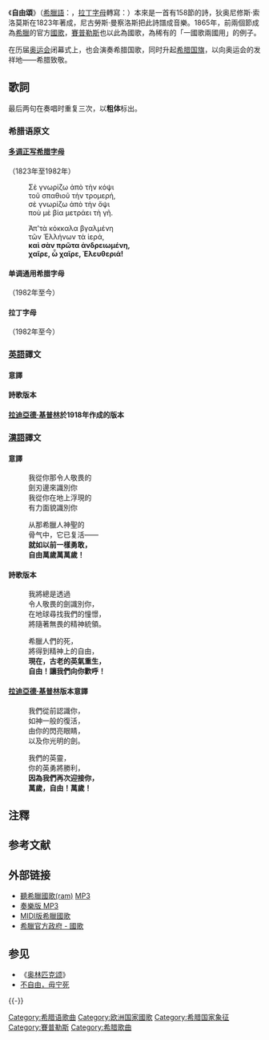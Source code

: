 {{noteTA
|1 = zh:賽普勒斯; zh-hans:塞浦路斯; zh-hant:塞浦路斯; zh-tw:賽普勒斯;
}}
{{Infobox Anthem
|title          = {{lang|el|Ὕμνος εἰς τὴν Ἐλευθερίαν}}
|transcription  = Ýmnos is tin Eleftherían
|chinese_title  = 自由頌
|image = Solomos_portrait_4.jpg
|caption        = 狄奥尼修斯·索洛莫斯，《自由颂》作曲者
|country        = {{GRE}}、{{CYP}}
|author         = 狄奥尼修斯·索洛莫斯
|lyrics_date    = 1823年
|composer       = 尼古勞斯·曼察洛斯
|adopted        = 1865年（希臘）<br />1966年（賽普勒斯）<ref name="Presidency of the Republic of Cyprus - The National Anthem">{{Cite web|url = http://www.presidency.gov.cy/presidency/presidency.nsf/prc34_en/prc34_en?OpenDocument|title = Presidency of the Republic of Cyprus - The National Anthem|accessdate = 14 February 2011|archive-url = https://www.webcitation.org/6177nDxG2?url=http://www.presidency.gov.cy/presidency/presidency.nsf/prc34_en/prc34_en?OpenDocument|archive-date = 2011-08-21|dead-url = yes}}</ref>
|sound          = Greece national anthem.ogg
|sound_title    = 自由頌
}}

《'''自由頌'''》（[[希臘語|希臘語]]：{{lang|el|Ύμνος εις την Ελευθερίαν}}，[[拉丁字母|拉丁字母]]轉寫：{{lang|el-Latn|Ímnos is tin Eleftherían}}）本來是一首有158節的詩，狄奥尼修斯·索洛莫斯在1823年著成，尼古勞斯·曼察洛斯把此詩譜成音樂。1865年，前兩個節成為[[希臘|希臘]]的官方[[國歌|國歌]]，[[賽普勒斯|賽普勒斯]]也以此為國歌，為稀有的「一國歌兩國用」的例子{{efn|另一个例子为：[[北塞浦路斯|北塞浦路斯]]用的是土耳其国歌《[[独立进行曲|独立进行曲]]》。}}。

在历届[[奥运会|奥运会]]闭幕式上，也会演奏希腊国歌，同时升起[[希腊国旗|希腊国旗]]，以向奥运会的发祥地——希腊致敬。

== 歌詞 ==
最后两句在奏唱时重复三次，以'''粗体'''标出。

=== 希腊语原文 ===
{{MultiCol}}
==== [[希腊语变音符号|多调正写希腊字母]] ====
（1823年至1982年）<templatestyles src="Script/styles greek.css"/>
<div lang="grc" class="Polytonic">
:Σὲ γνωρίζω ἀπὸ τὴν κόψι
:τοῦ σπαθιοῦ τὴν τρομερή,
:σὲ γνωρίζω ἀπὸ τὴν ὄψι
:ποὺ μὲ βία μετράει τὴ γῆ.

:Ἀπ'τὰ κόκκαλα βγαλμένη
:τῶν Ἑλλήνων τὰ ἱερά,
:'''καὶ σὰν πρῶτα ἀνδρειωμένη,'''
:'''χαῖρε, ὦ χαῖρε, Ἐλευθεριά!'''
</div>
{{ColBreak}}
==== 单调通用希腊字母 ====
（1982年至今）
{{lang|el|
:Σε γνωρίζω από την κόψη
:του σπαθιού την τρομερή,
:σε γνωρίζω από την όψη
:που με βία μετράει τη γη.

:Απʼτα κόκκαλα βγαλμένη
:των Ελλήνων τα ιερά,
:'''και σαν πρώτα ανδρειωμένη,'''
:'''χαίρε, ω χαίρε, Ελευθεριά!'''}}
{{ColBreak}}

==== 拉丁字母 ====
（1982年至今）
{{lang|el-Latn|
:''Se gnorízo apó tin kópsi''
:''tu spathiú tin tromerí,''
:''se gnorízo apó tin ópsi,''
:''pu me vía metrái ti yi.''

:''Ap' ta kókkala vgalméni''
:''ton Ellínon ta ierá,''
:'''''ke san próta andhrioméni,'''''
:'''''khére, o khére, Eleftheriá!'''''}}
{{EndMultiCol}}

=== [[英語|英語]]譯文 ===
{{MultiCol}}
==== 意譯 ====
{{lang|en|
:I recognize you from the dreadful
:edge of your sword
:I recognize you from the countenance
:which surveys the earth with force

:Risen from the sacred bones
:of the Greeks
:'''and, valiant as before,'''
:'''hail, oh hail, liberty!'''}}
{{ColBreak}}

==== 詩歌版本 ====
{{lang|en|
:by the dreadful sword you hold,
:as the earth, with searching vision,
:will rule, with spirit bold.

:Twas the brought to birth our spirit free,
:'''now, with ancient valour rising,'''
:'''let us hail you, oh liberty!'''}}
{{ColBreak}}

==== [[拉迪亞德·基普林|拉迪亞德·基普林]]於1918年作成的版本 ====
{{lang|en|
:We knew thee of old,
:O, divinely restored
:By the lights of thine eyes,
:And the light of thy Sword.

:From the graves of our slain,
:Shall thy valour prevail,
:'''As we greet thee again,'''
:'''Hail, Liberty! Hail!'''}}
{{EndMultiCol}}

=== [[漢語|漢語]]譯文 ===
{{MultiCol}}
==== 意譯 ====
:我從你那令人敬畏的
:劍刃邊來識別你 
:我從你在地上浮現的
:有力面貌識別你 

:从那希臘人神聖的
:骨气中，它已复活——
:'''就如以前一樣勇敢， '''
:'''自由萬歲萬萬歲！ '''
{{ColBreak}}

==== 詩歌版本 ====
:我將總是透過
:令人敬畏的劍識別你， 
:在地球尋找我們的憧憬，
:將隨著無畏的精神統領。

:希臘人們的死，
:將得到精神上的自由，
:'''現在，古老的英氣重生，'''
:'''自由！讓我們向你歡呼！'''
{{ColBreak}}
==== [[拉迪亞德·基普林|拉迪亞德·基普林]]版本意譯 ====
:我們從前認識你，
:如神一般的復活，
:由你的閃亮眼睛， 
:以及你光明的劍。 

:我們的英靈， 
:你的英勇將勝利， 
:'''因為我們再次迎接你， '''
:'''萬歲，自由！萬歲！ '''
{{EndMultiCol}}

== 注釋 ==
{{Notelist}}

== 参考文献 ==
{{Reflist}}

== 外部链接 ==
{{wikisource|mul:Ὕμνος εἰς τὴν ἐλευθερίαν|Ὕμνος εἰς τὴν ἐλευθερίαν}}
* [http://news.bbc.co.uk/olmedia/1005000/audio/_1009249_greece.ram 聽希臘國歌(ram)] [https://web.archive.org/web/20060525090427/http://www.european-athletics.org/anthems/hymne_gre.mp3 MP3]
* [https://web.archive.org/web/20080409054325/http://www.navyband.navy.mil/anthems/ANTHEMS/Greece.mp3 奏樂版 MP3]
* [https://web.archive.org/web/20070227174154/http://www.nationalanthems.info/gr.mid MIDI版希臘國歌]
* [https://web.archive.org/web/20070310211414/http://www.presidency.gr/en/ethn_Ymnos.htm 希臘官方政府 - 國歌]

== 参见 ==
{{Portal box|希腊|音乐}}
* 《[[奥林匹克颂|奥林匹克颂]]》
* [[不自由，毋宁死|不自由，毋宁死]]

{{-}}
{{希腊专题}}
{{欧洲各国家和地区国歌}}
{{亞洲各国家和地區国歌}}

[[Category:希腊语歌曲|Category:希腊语歌曲]]
[[Category:欧洲国家國歌|Category:欧洲国家國歌]]
[[Category:希腊国家象征|Category:希腊国家象征]]

[[Category:賽普勒斯|Category:賽普勒斯]]
[[Category:希腊歌曲|Category:希腊歌曲]]